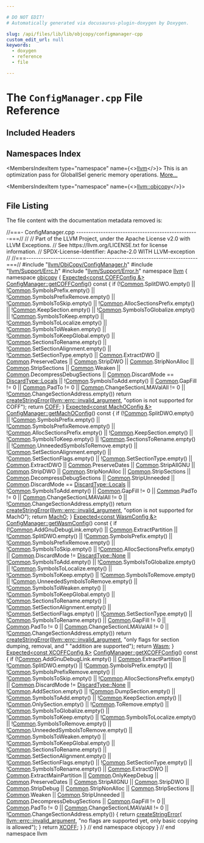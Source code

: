 ```yaml
---

# DO NOT EDIT!
# Automatically generated via docusaurus-plugin-doxygen by Doxygen.

slug: /api/files/lib/lib/objcopy/configmanager-cpp
custom_edit_url: null
keywords:
  - doxygen
  - reference
  - file

---
```





# The `ConfigManager.cpp` File Reference

<DoxygenPage pluginConfig={pluginConfig}>



## Included Headers

<IncludesList>
<IncludesListItem
  filePath="llvm/ObjCopy/ConfigManager.h"
  permalink="/docs/api/files/include/include/llvm/include/llvm/objcopy/configmanager-h"
  isLocal="true" />
<IncludesListItem
  filePath="llvm/Support/Errc.h"
  permalink="/docs/api/files/include/include/llvm/include/llvm/support/errc-h"
  isLocal="true" />
<IncludesListItem
  filePath="llvm/Support/Error.h"
  permalink="/docs/api/files/include/include/llvm/include/llvm/support/error-h"
  isLocal="true" />
</IncludesList>

## Namespaces Index

<MembersIndex>

<MembersIndexItem
  type="namespace"
  name={<><a href="/docs/api/namespaces/llvm">llvm</a></>}>
This is an optimization pass for GlobalISel generic memory operations. <a href="/docs/api/namespaces/llvm/#details">More...</a>
</MembersIndexItem>

<MembersIndexItem
  type="namespace"
  name={<><a href="/docs/api/namespaces/llvm/objcopy">llvm::objcopy</a></>}>
</MembersIndexItem>

</MembersIndex>


## File Listing

The file content with the documentation metadata removed is:

<ProgramListing>

<Link id="l00001" /><CodeLine lineNumber="1"><Highlight kind="comment">//===- ConfigManager.cpp --------------------------------------------------===//</Highlight><Highlight kind="normal"></Highlight></CodeLine>
<Link id="l00002" /><CodeLine lineNumber="2"><Highlight kind="normal"></Highlight><Highlight kind="comment">//</Highlight><Highlight kind="normal"></Highlight></CodeLine>
<Link id="l00003" /><CodeLine lineNumber="3"><Highlight kind="normal"></Highlight><Highlight kind="comment">// Part of the LLVM Project, under the Apache License v2.0 with LLVM Exceptions.</Highlight><Highlight kind="normal"></Highlight></CodeLine>
<Link id="l00004" /><CodeLine lineNumber="4"><Highlight kind="normal"></Highlight><Highlight kind="comment">// See https://llvm.org/LICENSE.txt for license information.</Highlight><Highlight kind="normal"></Highlight></CodeLine>
<Link id="l00005" /><CodeLine lineNumber="5"><Highlight kind="normal"></Highlight><Highlight kind="comment">// SPDX-License-Identifier: Apache-2.0 WITH LLVM-exception</Highlight><Highlight kind="normal"></Highlight></CodeLine>
<Link id="l00006" /><CodeLine lineNumber="6"><Highlight kind="normal"></Highlight><Highlight kind="comment">//</Highlight><Highlight kind="normal"></Highlight></CodeLine>
<Link id="l00007" /><CodeLine lineNumber="7"><Highlight kind="normal"></Highlight><Highlight kind="comment">//===----------------------------------------------------------------------===//</Highlight><Highlight kind="normal"></Highlight></CodeLine>
<Link id="l00008" /><CodeLine lineNumber="8"><Highlight kind="normal"></Highlight></CodeLine>
<Link id="l00009" /><CodeLine lineNumber="9"><Highlight kind="normal"></Highlight><Highlight kind="preprocessor">#include &quot;<a href="/docs/api/files/include/include/llvm/include/llvm/objcopy/configmanager-h">llvm/ObjCopy/ConfigManager.h</a>&quot;</Highlight><Highlight kind="normal"></Highlight></CodeLine>
<Link id="l00010" /><CodeLine lineNumber="10"><Highlight kind="normal"></Highlight><Highlight kind="preprocessor">#include &quot;<a href="/docs/api/files/include/include/llvm/include/llvm/support/errc-h">llvm/Support/Errc.h</a>&quot;</Highlight><Highlight kind="normal"></Highlight></CodeLine>
<Link id="l00011" /><CodeLine lineNumber="11"><Highlight kind="normal"></Highlight><Highlight kind="preprocessor">#include &quot;<a href="/docs/api/files/include/include/llvm/include/llvm/support/error-h">llvm/Support/Error.h</a>&quot;</Highlight><Highlight kind="normal"></Highlight></CodeLine>
<Link id="l00012" /><CodeLine lineNumber="12"><Highlight kind="normal"></Highlight></CodeLine>
<Link id="l00013" /><CodeLine lineNumber="13"><Highlight kind="normal"></Highlight><Highlight kind="keyword">namespace </Highlight><Highlight kind="normal"><a href="/docs/api/namespaces/llvm">llvm</a> &#123;</Highlight></CodeLine>
<Link id="l00014" /><CodeLine lineNumber="14"><Highlight kind="normal"></Highlight><Highlight kind="keyword">namespace </Highlight><Highlight kind="normal"><a href="/docs/api/namespaces/llvm/objcopy">objcopy</a> &#123;</Highlight></CodeLine>
<Link id="l00015" /><CodeLine lineNumber="15"><Highlight kind="normal"></Highlight></CodeLine>
<Link id="l00016" /><CodeLine lineNumber="16" lineLink="/docs/api/structs/llvm/objcopy/configmanager/#a76c8c27089ec58e876b0cac92609cfdf"><Highlight kind="normal"><a href="/docs/api/classes/llvm/expected">Expected&lt;const COFFConfig &amp;&gt;</a> <a href="/docs/api/structs/llvm/objcopy/configmanager/#a76c8c27089ec58e876b0cac92609cfdf">ConfigManager::getCOFFConfig</a>()</Highlight><Highlight kind="keyword"> const </Highlight><Highlight kind="normal">&#123;</Highlight></CodeLine>
<Link id="l00017" /><CodeLine lineNumber="17"><Highlight kind="normal">  </Highlight><Highlight kind="keywordflow">if</Highlight><Highlight kind="normal"> (!<a href="/docs/api/structs/llvm/objcopy/configmanager/#a8ad027f2814ac41d05fdb1f3da600d3c">Common</a>.SplitDWO.empty() || !<a href="/docs/api/structs/llvm/objcopy/configmanager/#a8ad027f2814ac41d05fdb1f3da600d3c">Common</a>.SymbolsPrefix.empty() ||</Highlight></CodeLine>
<Link id="l00018" /><CodeLine lineNumber="18"><Highlight kind="normal">      !<a href="/docs/api/structs/llvm/objcopy/configmanager/#a8ad027f2814ac41d05fdb1f3da600d3c">Common</a>.SymbolsPrefixRemove.empty() || !<a href="/docs/api/structs/llvm/objcopy/configmanager/#a8ad027f2814ac41d05fdb1f3da600d3c">Common</a>.SymbolsToSkip.empty() ||</Highlight></CodeLine>
<Link id="l00019" /><CodeLine lineNumber="19"><Highlight kind="normal">      !<a href="/docs/api/structs/llvm/objcopy/configmanager/#a8ad027f2814ac41d05fdb1f3da600d3c">Common</a>.AllocSectionsPrefix.empty() || !<a href="/docs/api/structs/llvm/objcopy/configmanager/#a8ad027f2814ac41d05fdb1f3da600d3c">Common</a>.KeepSection.empty() ||</Highlight></CodeLine>
<Link id="l00020" /><CodeLine lineNumber="20"><Highlight kind="normal">      !<a href="/docs/api/structs/llvm/objcopy/configmanager/#a8ad027f2814ac41d05fdb1f3da600d3c">Common</a>.SymbolsToGlobalize.empty() || !<a href="/docs/api/structs/llvm/objcopy/configmanager/#a8ad027f2814ac41d05fdb1f3da600d3c">Common</a>.SymbolsToKeep.empty() ||</Highlight></CodeLine>
<Link id="l00021" /><CodeLine lineNumber="21"><Highlight kind="normal">      !<a href="/docs/api/structs/llvm/objcopy/configmanager/#a8ad027f2814ac41d05fdb1f3da600d3c">Common</a>.SymbolsToLocalize.empty() || !<a href="/docs/api/structs/llvm/objcopy/configmanager/#a8ad027f2814ac41d05fdb1f3da600d3c">Common</a>.SymbolsToWeaken.empty() ||</Highlight></CodeLine>
<Link id="l00022" /><CodeLine lineNumber="22"><Highlight kind="normal">      !<a href="/docs/api/structs/llvm/objcopy/configmanager/#a8ad027f2814ac41d05fdb1f3da600d3c">Common</a>.SymbolsToKeepGlobal.empty() || !<a href="/docs/api/structs/llvm/objcopy/configmanager/#a8ad027f2814ac41d05fdb1f3da600d3c">Common</a>.SectionsToRename.empty() ||</Highlight></CodeLine>
<Link id="l00023" /><CodeLine lineNumber="23"><Highlight kind="normal">      !<a href="/docs/api/structs/llvm/objcopy/configmanager/#a8ad027f2814ac41d05fdb1f3da600d3c">Common</a>.SetSectionAlignment.empty() || !<a href="/docs/api/structs/llvm/objcopy/configmanager/#a8ad027f2814ac41d05fdb1f3da600d3c">Common</a>.SetSectionType.empty() ||</Highlight></CodeLine>
<Link id="l00024" /><CodeLine lineNumber="24"><Highlight kind="normal">      <a href="/docs/api/structs/llvm/objcopy/configmanager/#a8ad027f2814ac41d05fdb1f3da600d3c">Common</a>.ExtractDWO || <a href="/docs/api/structs/llvm/objcopy/configmanager/#a8ad027f2814ac41d05fdb1f3da600d3c">Common</a>.PreserveDates || <a href="/docs/api/structs/llvm/objcopy/configmanager/#a8ad027f2814ac41d05fdb1f3da600d3c">Common</a>.StripDWO ||</Highlight></CodeLine>
<Link id="l00025" /><CodeLine lineNumber="25"><Highlight kind="normal">      <a href="/docs/api/structs/llvm/objcopy/configmanager/#a8ad027f2814ac41d05fdb1f3da600d3c">Common</a>.StripNonAlloc || <a href="/docs/api/structs/llvm/objcopy/configmanager/#a8ad027f2814ac41d05fdb1f3da600d3c">Common</a>.StripSections || <a href="/docs/api/structs/llvm/objcopy/configmanager/#a8ad027f2814ac41d05fdb1f3da600d3c">Common</a>.Weaken ||</Highlight></CodeLine>
<Link id="l00026" /><CodeLine lineNumber="26"><Highlight kind="normal">      <a href="/docs/api/structs/llvm/objcopy/configmanager/#a8ad027f2814ac41d05fdb1f3da600d3c">Common</a>.DecompressDebugSections ||</Highlight></CodeLine>
<Link id="l00027" /><CodeLine lineNumber="27"><Highlight kind="normal">      <a href="/docs/api/structs/llvm/objcopy/configmanager/#a8ad027f2814ac41d05fdb1f3da600d3c">Common</a>.DiscardMode == <a href="/docs/api/namespaces/llvm/objcopy/#ad8575ac23541d1433a8e492cc876f75aa4779ca01c794c33a58436d7e60869829">DiscardType::Locals</a> ||</Highlight></CodeLine>
<Link id="l00028" /><CodeLine lineNumber="28"><Highlight kind="normal">      !<a href="/docs/api/structs/llvm/objcopy/configmanager/#a8ad027f2814ac41d05fdb1f3da600d3c">Common</a>.SymbolsToAdd.empty() || <a href="/docs/api/structs/llvm/objcopy/configmanager/#a8ad027f2814ac41d05fdb1f3da600d3c">Common</a>.GapFill != 0 ||</Highlight></CodeLine>
<Link id="l00029" /><CodeLine lineNumber="29"><Highlight kind="normal">      <a href="/docs/api/structs/llvm/objcopy/configmanager/#a8ad027f2814ac41d05fdb1f3da600d3c">Common</a>.PadTo != 0 || <a href="/docs/api/structs/llvm/objcopy/configmanager/#a8ad027f2814ac41d05fdb1f3da600d3c">Common</a>.ChangeSectionLMAValAll != 0 ||</Highlight></CodeLine>
<Link id="l00030" /><CodeLine lineNumber="30"><Highlight kind="normal">      !<a href="/docs/api/structs/llvm/objcopy/configmanager/#a8ad027f2814ac41d05fdb1f3da600d3c">Common</a>.ChangeSectionAddress.empty())</Highlight></CodeLine>
<Link id="l00031" /><CodeLine lineNumber="31"><Highlight kind="normal">    </Highlight><Highlight kind="keywordflow">return</Highlight><Highlight kind="normal"> <a href="/docs/api/namespaces/llvm/#a4d2fd926089a58d482fb67a362e11bad">createStringError</a>(<a href="/docs/api/namespaces/llvm/#a59739a4f15fb2ec57a6b7fcfe938546bae55d43eabeefe5a8271b4a3c898bd18f">llvm::errc::invalid&#95;argument</a>,</Highlight></CodeLine>
<Link id="l00032" /><CodeLine lineNumber="32"><Highlight kind="normal">                             </Highlight><Highlight kind="stringliteral">&quot;option is not supported for COFF&quot;</Highlight><Highlight kind="normal">);</Highlight></CodeLine>
<Link id="l00033" /><CodeLine lineNumber="33"><Highlight kind="normal"></Highlight></CodeLine>
<Link id="l00034" /><CodeLine lineNumber="34"><Highlight kind="normal">  </Highlight><Highlight kind="keywordflow">return</Highlight><Highlight kind="normal"> <a href="/docs/api/structs/llvm/objcopy/configmanager/#a7176b4d5a21d926b3ef76e433fd3664e">COFF</a>;</Highlight></CodeLine>
<Link id="l00035" /><CodeLine lineNumber="35"><Highlight kind="normal">&#125;</Highlight></CodeLine>
<Link id="l00036" /><CodeLine lineNumber="36"><Highlight kind="normal"></Highlight></CodeLine>
<Link id="l00037" /><CodeLine lineNumber="37" lineLink="/docs/api/structs/llvm/objcopy/configmanager/#ac0ccf6c3dbdc0c976c52e285192c470a"><Highlight kind="normal"><a href="/docs/api/classes/llvm/expected">Expected&lt;const MachOConfig &amp;&gt;</a> <a href="/docs/api/structs/llvm/objcopy/configmanager/#ac0ccf6c3dbdc0c976c52e285192c470a">ConfigManager::getMachOConfig</a>()</Highlight><Highlight kind="keyword"> const </Highlight><Highlight kind="normal">&#123;</Highlight></CodeLine>
<Link id="l00038" /><CodeLine lineNumber="38"><Highlight kind="normal">  </Highlight><Highlight kind="keywordflow">if</Highlight><Highlight kind="normal"> (!<a href="/docs/api/structs/llvm/objcopy/configmanager/#a8ad027f2814ac41d05fdb1f3da600d3c">Common</a>.SplitDWO.empty() || !<a href="/docs/api/structs/llvm/objcopy/configmanager/#a8ad027f2814ac41d05fdb1f3da600d3c">Common</a>.SymbolsPrefix.empty() ||</Highlight></CodeLine>
<Link id="l00039" /><CodeLine lineNumber="39"><Highlight kind="normal">      !<a href="/docs/api/structs/llvm/objcopy/configmanager/#a8ad027f2814ac41d05fdb1f3da600d3c">Common</a>.SymbolsPrefixRemove.empty() ||</Highlight></CodeLine>
<Link id="l00040" /><CodeLine lineNumber="40"><Highlight kind="normal">      !<a href="/docs/api/structs/llvm/objcopy/configmanager/#a8ad027f2814ac41d05fdb1f3da600d3c">Common</a>.AllocSectionsPrefix.empty() || !<a href="/docs/api/structs/llvm/objcopy/configmanager/#a8ad027f2814ac41d05fdb1f3da600d3c">Common</a>.KeepSection.empty() ||</Highlight></CodeLine>
<Link id="l00041" /><CodeLine lineNumber="41"><Highlight kind="normal">      !<a href="/docs/api/structs/llvm/objcopy/configmanager/#a8ad027f2814ac41d05fdb1f3da600d3c">Common</a>.SymbolsToKeep.empty() || !<a href="/docs/api/structs/llvm/objcopy/configmanager/#a8ad027f2814ac41d05fdb1f3da600d3c">Common</a>.SectionsToRename.empty() ||</Highlight></CodeLine>
<Link id="l00042" /><CodeLine lineNumber="42"><Highlight kind="normal">      !<a href="/docs/api/structs/llvm/objcopy/configmanager/#a8ad027f2814ac41d05fdb1f3da600d3c">Common</a>.UnneededSymbolsToRemove.empty() ||</Highlight></CodeLine>
<Link id="l00043" /><CodeLine lineNumber="43"><Highlight kind="normal">      !<a href="/docs/api/structs/llvm/objcopy/configmanager/#a8ad027f2814ac41d05fdb1f3da600d3c">Common</a>.SetSectionAlignment.empty() || !<a href="/docs/api/structs/llvm/objcopy/configmanager/#a8ad027f2814ac41d05fdb1f3da600d3c">Common</a>.SetSectionFlags.empty() ||</Highlight></CodeLine>
<Link id="l00044" /><CodeLine lineNumber="44"><Highlight kind="normal">      !<a href="/docs/api/structs/llvm/objcopy/configmanager/#a8ad027f2814ac41d05fdb1f3da600d3c">Common</a>.SetSectionType.empty() || <a href="/docs/api/structs/llvm/objcopy/configmanager/#a8ad027f2814ac41d05fdb1f3da600d3c">Common</a>.ExtractDWO ||</Highlight></CodeLine>
<Link id="l00045" /><CodeLine lineNumber="45"><Highlight kind="normal">      <a href="/docs/api/structs/llvm/objcopy/configmanager/#a8ad027f2814ac41d05fdb1f3da600d3c">Common</a>.PreserveDates || <a href="/docs/api/structs/llvm/objcopy/configmanager/#a8ad027f2814ac41d05fdb1f3da600d3c">Common</a>.StripAllGNU || <a href="/docs/api/structs/llvm/objcopy/configmanager/#a8ad027f2814ac41d05fdb1f3da600d3c">Common</a>.StripDWO ||</Highlight></CodeLine>
<Link id="l00046" /><CodeLine lineNumber="46"><Highlight kind="normal">      <a href="/docs/api/structs/llvm/objcopy/configmanager/#a8ad027f2814ac41d05fdb1f3da600d3c">Common</a>.StripNonAlloc || <a href="/docs/api/structs/llvm/objcopy/configmanager/#a8ad027f2814ac41d05fdb1f3da600d3c">Common</a>.StripSections ||</Highlight></CodeLine>
<Link id="l00047" /><CodeLine lineNumber="47"><Highlight kind="normal">      <a href="/docs/api/structs/llvm/objcopy/configmanager/#a8ad027f2814ac41d05fdb1f3da600d3c">Common</a>.DecompressDebugSections || <a href="/docs/api/structs/llvm/objcopy/configmanager/#a8ad027f2814ac41d05fdb1f3da600d3c">Common</a>.StripUnneeded ||</Highlight></CodeLine>
<Link id="l00048" /><CodeLine lineNumber="48"><Highlight kind="normal">      <a href="/docs/api/structs/llvm/objcopy/configmanager/#a8ad027f2814ac41d05fdb1f3da600d3c">Common</a>.DiscardMode == <a href="/docs/api/namespaces/llvm/objcopy/#ad8575ac23541d1433a8e492cc876f75aa4779ca01c794c33a58436d7e60869829">DiscardType::Locals</a> ||</Highlight></CodeLine>
<Link id="l00049" /><CodeLine lineNumber="49"><Highlight kind="normal">      !<a href="/docs/api/structs/llvm/objcopy/configmanager/#a8ad027f2814ac41d05fdb1f3da600d3c">Common</a>.SymbolsToAdd.empty() || <a href="/docs/api/structs/llvm/objcopy/configmanager/#a8ad027f2814ac41d05fdb1f3da600d3c">Common</a>.GapFill != 0 ||</Highlight></CodeLine>
<Link id="l00050" /><CodeLine lineNumber="50"><Highlight kind="normal">      <a href="/docs/api/structs/llvm/objcopy/configmanager/#a8ad027f2814ac41d05fdb1f3da600d3c">Common</a>.PadTo != 0 || <a href="/docs/api/structs/llvm/objcopy/configmanager/#a8ad027f2814ac41d05fdb1f3da600d3c">Common</a>.ChangeSectionLMAValAll != 0 ||</Highlight></CodeLine>
<Link id="l00051" /><CodeLine lineNumber="51"><Highlight kind="normal">      !<a href="/docs/api/structs/llvm/objcopy/configmanager/#a8ad027f2814ac41d05fdb1f3da600d3c">Common</a>.ChangeSectionAddress.empty())</Highlight></CodeLine>
<Link id="l00052" /><CodeLine lineNumber="52"><Highlight kind="normal">    </Highlight><Highlight kind="keywordflow">return</Highlight><Highlight kind="normal"> <a href="/docs/api/namespaces/llvm/#a4d2fd926089a58d482fb67a362e11bad">createStringError</a>(<a href="/docs/api/namespaces/llvm/#a59739a4f15fb2ec57a6b7fcfe938546bae55d43eabeefe5a8271b4a3c898bd18f">llvm::errc::invalid&#95;argument</a>,</Highlight></CodeLine>
<Link id="l00053" /><CodeLine lineNumber="53"><Highlight kind="normal">                             </Highlight><Highlight kind="stringliteral">&quot;option is not supported for MachO&quot;</Highlight><Highlight kind="normal">);</Highlight></CodeLine>
<Link id="l00054" /><CodeLine lineNumber="54"><Highlight kind="normal"></Highlight></CodeLine>
<Link id="l00055" /><CodeLine lineNumber="55"><Highlight kind="normal">  </Highlight><Highlight kind="keywordflow">return</Highlight><Highlight kind="normal"> <a href="/docs/api/structs/llvm/objcopy/configmanager/#a5c1466a21265c89a1f0ff18977e354c5">MachO</a>;</Highlight></CodeLine>
<Link id="l00056" /><CodeLine lineNumber="56"><Highlight kind="normal">&#125;</Highlight></CodeLine>
<Link id="l00057" /><CodeLine lineNumber="57"><Highlight kind="normal"></Highlight></CodeLine>
<Link id="l00058" /><CodeLine lineNumber="58" lineLink="/docs/api/structs/llvm/objcopy/configmanager/#adb1454b3591bd39b7d3e094ee8048b49"><Highlight kind="normal"><a href="/docs/api/classes/llvm/expected">Expected&lt;const WasmConfig &amp;&gt;</a> <a href="/docs/api/structs/llvm/objcopy/configmanager/#adb1454b3591bd39b7d3e094ee8048b49">ConfigManager::getWasmConfig</a>()</Highlight><Highlight kind="keyword"> const </Highlight><Highlight kind="normal">&#123;</Highlight></CodeLine>
<Link id="l00059" /><CodeLine lineNumber="59"><Highlight kind="normal">  </Highlight><Highlight kind="keywordflow">if</Highlight><Highlight kind="normal"> (!<a href="/docs/api/structs/llvm/objcopy/configmanager/#a8ad027f2814ac41d05fdb1f3da600d3c">Common</a>.AddGnuDebugLink.empty() || <a href="/docs/api/structs/llvm/objcopy/configmanager/#a8ad027f2814ac41d05fdb1f3da600d3c">Common</a>.ExtractPartition ||</Highlight></CodeLine>
<Link id="l00060" /><CodeLine lineNumber="60"><Highlight kind="normal">      !<a href="/docs/api/structs/llvm/objcopy/configmanager/#a8ad027f2814ac41d05fdb1f3da600d3c">Common</a>.SplitDWO.empty() || !<a href="/docs/api/structs/llvm/objcopy/configmanager/#a8ad027f2814ac41d05fdb1f3da600d3c">Common</a>.SymbolsPrefix.empty() ||</Highlight></CodeLine>
<Link id="l00061" /><CodeLine lineNumber="61"><Highlight kind="normal">      !<a href="/docs/api/structs/llvm/objcopy/configmanager/#a8ad027f2814ac41d05fdb1f3da600d3c">Common</a>.SymbolsPrefixRemove.empty() || !<a href="/docs/api/structs/llvm/objcopy/configmanager/#a8ad027f2814ac41d05fdb1f3da600d3c">Common</a>.SymbolsToSkip.empty() ||</Highlight></CodeLine>
<Link id="l00062" /><CodeLine lineNumber="62"><Highlight kind="normal">      !<a href="/docs/api/structs/llvm/objcopy/configmanager/#a8ad027f2814ac41d05fdb1f3da600d3c">Common</a>.AllocSectionsPrefix.empty() ||</Highlight></CodeLine>
<Link id="l00063" /><CodeLine lineNumber="63"><Highlight kind="normal">      <a href="/docs/api/structs/llvm/objcopy/configmanager/#a8ad027f2814ac41d05fdb1f3da600d3c">Common</a>.DiscardMode != <a href="/docs/api/namespaces/llvm/objcopy/#ad8575ac23541d1433a8e492cc876f75aa6adf97f83acf6453d4a6a4b1070f3754">DiscardType::None</a> || !<a href="/docs/api/structs/llvm/objcopy/configmanager/#a8ad027f2814ac41d05fdb1f3da600d3c">Common</a>.SymbolsToAdd.empty() ||</Highlight></CodeLine>
<Link id="l00064" /><CodeLine lineNumber="64"><Highlight kind="normal">      !<a href="/docs/api/structs/llvm/objcopy/configmanager/#a8ad027f2814ac41d05fdb1f3da600d3c">Common</a>.SymbolsToGlobalize.empty() || !<a href="/docs/api/structs/llvm/objcopy/configmanager/#a8ad027f2814ac41d05fdb1f3da600d3c">Common</a>.SymbolsToLocalize.empty() ||</Highlight></CodeLine>
<Link id="l00065" /><CodeLine lineNumber="65"><Highlight kind="normal">      !<a href="/docs/api/structs/llvm/objcopy/configmanager/#a8ad027f2814ac41d05fdb1f3da600d3c">Common</a>.SymbolsToKeep.empty() || !<a href="/docs/api/structs/llvm/objcopy/configmanager/#a8ad027f2814ac41d05fdb1f3da600d3c">Common</a>.SymbolsToRemove.empty() ||</Highlight></CodeLine>
<Link id="l00066" /><CodeLine lineNumber="66"><Highlight kind="normal">      !<a href="/docs/api/structs/llvm/objcopy/configmanager/#a8ad027f2814ac41d05fdb1f3da600d3c">Common</a>.UnneededSymbolsToRemove.empty() ||</Highlight></CodeLine>
<Link id="l00067" /><CodeLine lineNumber="67"><Highlight kind="normal">      !<a href="/docs/api/structs/llvm/objcopy/configmanager/#a8ad027f2814ac41d05fdb1f3da600d3c">Common</a>.SymbolsToWeaken.empty() || !<a href="/docs/api/structs/llvm/objcopy/configmanager/#a8ad027f2814ac41d05fdb1f3da600d3c">Common</a>.SymbolsToKeepGlobal.empty() ||</Highlight></CodeLine>
<Link id="l00068" /><CodeLine lineNumber="68"><Highlight kind="normal">      !<a href="/docs/api/structs/llvm/objcopy/configmanager/#a8ad027f2814ac41d05fdb1f3da600d3c">Common</a>.SectionsToRename.empty() || !<a href="/docs/api/structs/llvm/objcopy/configmanager/#a8ad027f2814ac41d05fdb1f3da600d3c">Common</a>.SetSectionAlignment.empty() ||</Highlight></CodeLine>
<Link id="l00069" /><CodeLine lineNumber="69"><Highlight kind="normal">      !<a href="/docs/api/structs/llvm/objcopy/configmanager/#a8ad027f2814ac41d05fdb1f3da600d3c">Common</a>.SetSectionFlags.empty() || !<a href="/docs/api/structs/llvm/objcopy/configmanager/#a8ad027f2814ac41d05fdb1f3da600d3c">Common</a>.SetSectionType.empty() ||</Highlight></CodeLine>
<Link id="l00070" /><CodeLine lineNumber="70"><Highlight kind="normal">      !<a href="/docs/api/structs/llvm/objcopy/configmanager/#a8ad027f2814ac41d05fdb1f3da600d3c">Common</a>.SymbolsToRename.empty() || <a href="/docs/api/structs/llvm/objcopy/configmanager/#a8ad027f2814ac41d05fdb1f3da600d3c">Common</a>.GapFill != 0 ||</Highlight></CodeLine>
<Link id="l00071" /><CodeLine lineNumber="71"><Highlight kind="normal">      <a href="/docs/api/structs/llvm/objcopy/configmanager/#a8ad027f2814ac41d05fdb1f3da600d3c">Common</a>.PadTo != 0 || <a href="/docs/api/structs/llvm/objcopy/configmanager/#a8ad027f2814ac41d05fdb1f3da600d3c">Common</a>.ChangeSectionLMAValAll != 0 ||</Highlight></CodeLine>
<Link id="l00072" /><CodeLine lineNumber="72"><Highlight kind="normal">      !<a href="/docs/api/structs/llvm/objcopy/configmanager/#a8ad027f2814ac41d05fdb1f3da600d3c">Common</a>.ChangeSectionAddress.empty())</Highlight></CodeLine>
<Link id="l00073" /><CodeLine lineNumber="73"><Highlight kind="normal">    </Highlight><Highlight kind="keywordflow">return</Highlight><Highlight kind="normal"> <a href="/docs/api/namespaces/llvm/#a4d2fd926089a58d482fb67a362e11bad">createStringError</a>(<a href="/docs/api/namespaces/llvm/#a59739a4f15fb2ec57a6b7fcfe938546bae55d43eabeefe5a8271b4a3c898bd18f">llvm::errc::invalid&#95;argument</a>,</Highlight></CodeLine>
<Link id="l00074" /><CodeLine lineNumber="74"><Highlight kind="normal">                             </Highlight><Highlight kind="stringliteral">&quot;only flags for section dumping, removal, and &quot;</Highlight><Highlight kind="normal"></Highlight></CodeLine>
<Link id="l00075" /><CodeLine lineNumber="75"><Highlight kind="normal">                             </Highlight><Highlight kind="stringliteral">&quot;addition are supported&quot;</Highlight><Highlight kind="normal">);</Highlight></CodeLine>
<Link id="l00076" /><CodeLine lineNumber="76"><Highlight kind="normal"></Highlight></CodeLine>
<Link id="l00077" /><CodeLine lineNumber="77"><Highlight kind="normal">  </Highlight><Highlight kind="keywordflow">return</Highlight><Highlight kind="normal"> <a href="/docs/api/structs/llvm/objcopy/configmanager/#ae7a7b5af578e296e70d2aa2cfdf2547e">Wasm</a>;</Highlight></CodeLine>
<Link id="l00078" /><CodeLine lineNumber="78"><Highlight kind="normal">&#125;</Highlight></CodeLine>
<Link id="l00079" /><CodeLine lineNumber="79"><Highlight kind="normal"></Highlight></CodeLine>
<Link id="l00080" /><CodeLine lineNumber="80" lineLink="/docs/api/structs/llvm/objcopy/configmanager/#a6c8a641c170bd56da091d50c9b627e08"><Highlight kind="normal"><a href="/docs/api/classes/llvm/expected">Expected&lt;const XCOFFConfig &amp;&gt;</a> <a href="/docs/api/structs/llvm/objcopy/configmanager/#a6c8a641c170bd56da091d50c9b627e08">ConfigManager::getXCOFFConfig</a>()</Highlight><Highlight kind="keyword"> const </Highlight><Highlight kind="normal">&#123;</Highlight></CodeLine>
<Link id="l00081" /><CodeLine lineNumber="81"><Highlight kind="normal">  </Highlight><Highlight kind="keywordflow">if</Highlight><Highlight kind="normal"> (!<a href="/docs/api/structs/llvm/objcopy/configmanager/#a8ad027f2814ac41d05fdb1f3da600d3c">Common</a>.AddGnuDebugLink.empty() || <a href="/docs/api/structs/llvm/objcopy/configmanager/#a8ad027f2814ac41d05fdb1f3da600d3c">Common</a>.ExtractPartition ||</Highlight></CodeLine>
<Link id="l00082" /><CodeLine lineNumber="82"><Highlight kind="normal">      !<a href="/docs/api/structs/llvm/objcopy/configmanager/#a8ad027f2814ac41d05fdb1f3da600d3c">Common</a>.SplitDWO.empty() || !<a href="/docs/api/structs/llvm/objcopy/configmanager/#a8ad027f2814ac41d05fdb1f3da600d3c">Common</a>.SymbolsPrefix.empty() ||</Highlight></CodeLine>
<Link id="l00083" /><CodeLine lineNumber="83"><Highlight kind="normal">      !<a href="/docs/api/structs/llvm/objcopy/configmanager/#a8ad027f2814ac41d05fdb1f3da600d3c">Common</a>.SymbolsPrefixRemove.empty() || !<a href="/docs/api/structs/llvm/objcopy/configmanager/#a8ad027f2814ac41d05fdb1f3da600d3c">Common</a>.SymbolsToSkip.empty() ||</Highlight></CodeLine>
<Link id="l00084" /><CodeLine lineNumber="84"><Highlight kind="normal">      !<a href="/docs/api/structs/llvm/objcopy/configmanager/#a8ad027f2814ac41d05fdb1f3da600d3c">Common</a>.AllocSectionsPrefix.empty() ||</Highlight></CodeLine>
<Link id="l00085" /><CodeLine lineNumber="85"><Highlight kind="normal">      <a href="/docs/api/structs/llvm/objcopy/configmanager/#a8ad027f2814ac41d05fdb1f3da600d3c">Common</a>.DiscardMode != <a href="/docs/api/namespaces/llvm/objcopy/#ad8575ac23541d1433a8e492cc876f75aa6adf97f83acf6453d4a6a4b1070f3754">DiscardType::None</a> || !<a href="/docs/api/structs/llvm/objcopy/configmanager/#a8ad027f2814ac41d05fdb1f3da600d3c">Common</a>.AddSection.empty() ||</Highlight></CodeLine>
<Link id="l00086" /><CodeLine lineNumber="86"><Highlight kind="normal">      !<a href="/docs/api/structs/llvm/objcopy/configmanager/#a8ad027f2814ac41d05fdb1f3da600d3c">Common</a>.DumpSection.empty() || !<a href="/docs/api/structs/llvm/objcopy/configmanager/#a8ad027f2814ac41d05fdb1f3da600d3c">Common</a>.SymbolsToAdd.empty() ||</Highlight></CodeLine>
<Link id="l00087" /><CodeLine lineNumber="87"><Highlight kind="normal">      !<a href="/docs/api/structs/llvm/objcopy/configmanager/#a8ad027f2814ac41d05fdb1f3da600d3c">Common</a>.KeepSection.empty() || !<a href="/docs/api/structs/llvm/objcopy/configmanager/#a8ad027f2814ac41d05fdb1f3da600d3c">Common</a>.OnlySection.empty() ||</Highlight></CodeLine>
<Link id="l00088" /><CodeLine lineNumber="88"><Highlight kind="normal">      !<a href="/docs/api/structs/llvm/objcopy/configmanager/#a8ad027f2814ac41d05fdb1f3da600d3c">Common</a>.ToRemove.empty() || !<a href="/docs/api/structs/llvm/objcopy/configmanager/#a8ad027f2814ac41d05fdb1f3da600d3c">Common</a>.SymbolsToGlobalize.empty() ||</Highlight></CodeLine>
<Link id="l00089" /><CodeLine lineNumber="89"><Highlight kind="normal">      !<a href="/docs/api/structs/llvm/objcopy/configmanager/#a8ad027f2814ac41d05fdb1f3da600d3c">Common</a>.SymbolsToKeep.empty() || !<a href="/docs/api/structs/llvm/objcopy/configmanager/#a8ad027f2814ac41d05fdb1f3da600d3c">Common</a>.SymbolsToLocalize.empty() ||</Highlight></CodeLine>
<Link id="l00090" /><CodeLine lineNumber="90"><Highlight kind="normal">      !<a href="/docs/api/structs/llvm/objcopy/configmanager/#a8ad027f2814ac41d05fdb1f3da600d3c">Common</a>.SymbolsToRemove.empty() ||</Highlight></CodeLine>
<Link id="l00091" /><CodeLine lineNumber="91"><Highlight kind="normal">      !<a href="/docs/api/structs/llvm/objcopy/configmanager/#a8ad027f2814ac41d05fdb1f3da600d3c">Common</a>.UnneededSymbolsToRemove.empty() ||</Highlight></CodeLine>
<Link id="l00092" /><CodeLine lineNumber="92"><Highlight kind="normal">      !<a href="/docs/api/structs/llvm/objcopy/configmanager/#a8ad027f2814ac41d05fdb1f3da600d3c">Common</a>.SymbolsToWeaken.empty() || !<a href="/docs/api/structs/llvm/objcopy/configmanager/#a8ad027f2814ac41d05fdb1f3da600d3c">Common</a>.SymbolsToKeepGlobal.empty() ||</Highlight></CodeLine>
<Link id="l00093" /><CodeLine lineNumber="93"><Highlight kind="normal">      !<a href="/docs/api/structs/llvm/objcopy/configmanager/#a8ad027f2814ac41d05fdb1f3da600d3c">Common</a>.SectionsToRename.empty() || !<a href="/docs/api/structs/llvm/objcopy/configmanager/#a8ad027f2814ac41d05fdb1f3da600d3c">Common</a>.SetSectionAlignment.empty() ||</Highlight></CodeLine>
<Link id="l00094" /><CodeLine lineNumber="94"><Highlight kind="normal">      !<a href="/docs/api/structs/llvm/objcopy/configmanager/#a8ad027f2814ac41d05fdb1f3da600d3c">Common</a>.SetSectionFlags.empty() || !<a href="/docs/api/structs/llvm/objcopy/configmanager/#a8ad027f2814ac41d05fdb1f3da600d3c">Common</a>.SetSectionType.empty() ||</Highlight></CodeLine>
<Link id="l00095" /><CodeLine lineNumber="95"><Highlight kind="normal">      !<a href="/docs/api/structs/llvm/objcopy/configmanager/#a8ad027f2814ac41d05fdb1f3da600d3c">Common</a>.SymbolsToRename.empty() || <a href="/docs/api/structs/llvm/objcopy/configmanager/#a8ad027f2814ac41d05fdb1f3da600d3c">Common</a>.ExtractDWO ||</Highlight></CodeLine>
<Link id="l00096" /><CodeLine lineNumber="96"><Highlight kind="normal">      <a href="/docs/api/structs/llvm/objcopy/configmanager/#a8ad027f2814ac41d05fdb1f3da600d3c">Common</a>.ExtractMainPartition || <a href="/docs/api/structs/llvm/objcopy/configmanager/#a8ad027f2814ac41d05fdb1f3da600d3c">Common</a>.OnlyKeepDebug ||</Highlight></CodeLine>
<Link id="l00097" /><CodeLine lineNumber="97"><Highlight kind="normal">      <a href="/docs/api/structs/llvm/objcopy/configmanager/#a8ad027f2814ac41d05fdb1f3da600d3c">Common</a>.PreserveDates || <a href="/docs/api/structs/llvm/objcopy/configmanager/#a8ad027f2814ac41d05fdb1f3da600d3c">Common</a>.StripAllGNU || <a href="/docs/api/structs/llvm/objcopy/configmanager/#a8ad027f2814ac41d05fdb1f3da600d3c">Common</a>.StripDWO ||</Highlight></CodeLine>
<Link id="l00098" /><CodeLine lineNumber="98"><Highlight kind="normal">      <a href="/docs/api/structs/llvm/objcopy/configmanager/#a8ad027f2814ac41d05fdb1f3da600d3c">Common</a>.StripDebug || <a href="/docs/api/structs/llvm/objcopy/configmanager/#a8ad027f2814ac41d05fdb1f3da600d3c">Common</a>.StripNonAlloc || <a href="/docs/api/structs/llvm/objcopy/configmanager/#a8ad027f2814ac41d05fdb1f3da600d3c">Common</a>.StripSections ||</Highlight></CodeLine>
<Link id="l00099" /><CodeLine lineNumber="99"><Highlight kind="normal">      <a href="/docs/api/structs/llvm/objcopy/configmanager/#a8ad027f2814ac41d05fdb1f3da600d3c">Common</a>.Weaken || <a href="/docs/api/structs/llvm/objcopy/configmanager/#a8ad027f2814ac41d05fdb1f3da600d3c">Common</a>.StripUnneeded || <a href="/docs/api/structs/llvm/objcopy/configmanager/#a8ad027f2814ac41d05fdb1f3da600d3c">Common</a>.DecompressDebugSections ||</Highlight></CodeLine>
<Link id="l00100" /><CodeLine lineNumber="100"><Highlight kind="normal">      <a href="/docs/api/structs/llvm/objcopy/configmanager/#a8ad027f2814ac41d05fdb1f3da600d3c">Common</a>.GapFill != 0 || <a href="/docs/api/structs/llvm/objcopy/configmanager/#a8ad027f2814ac41d05fdb1f3da600d3c">Common</a>.PadTo != 0 ||</Highlight></CodeLine>
<Link id="l00101" /><CodeLine lineNumber="101"><Highlight kind="normal">      <a href="/docs/api/structs/llvm/objcopy/configmanager/#a8ad027f2814ac41d05fdb1f3da600d3c">Common</a>.ChangeSectionLMAValAll != 0 ||</Highlight></CodeLine>
<Link id="l00102" /><CodeLine lineNumber="102"><Highlight kind="normal">      !<a href="/docs/api/structs/llvm/objcopy/configmanager/#a8ad027f2814ac41d05fdb1f3da600d3c">Common</a>.ChangeSectionAddress.empty()) &#123;</Highlight></CodeLine>
<Link id="l00103" /><CodeLine lineNumber="103"><Highlight kind="normal">    </Highlight><Highlight kind="keywordflow">return</Highlight><Highlight kind="normal"> <a href="/docs/api/namespaces/llvm/#a4d2fd926089a58d482fb67a362e11bad">createStringError</a>(</Highlight></CodeLine>
<Link id="l00104" /><CodeLine lineNumber="104"><Highlight kind="normal">        <a href="/docs/api/namespaces/llvm/#a59739a4f15fb2ec57a6b7fcfe938546bae55d43eabeefe5a8271b4a3c898bd18f">llvm::errc::invalid&#95;argument</a>,</Highlight></CodeLine>
<Link id="l00105" /><CodeLine lineNumber="105"><Highlight kind="normal">        </Highlight><Highlight kind="stringliteral">&quot;no flags are supported yet, only basic copying is allowed&quot;</Highlight><Highlight kind="normal">);</Highlight></CodeLine>
<Link id="l00106" /><CodeLine lineNumber="106"><Highlight kind="normal">  &#125;</Highlight></CodeLine>
<Link id="l00107" /><CodeLine lineNumber="107"><Highlight kind="normal"></Highlight></CodeLine>
<Link id="l00108" /><CodeLine lineNumber="108"><Highlight kind="normal">  </Highlight><Highlight kind="keywordflow">return</Highlight><Highlight kind="normal"> <a href="/docs/api/structs/llvm/objcopy/configmanager/#a8a9678abe46f1d2e9c39c5de1031a797">XCOFF</a>;</Highlight></CodeLine>
<Link id="l00109" /><CodeLine lineNumber="109"><Highlight kind="normal">&#125;</Highlight></CodeLine>
<Link id="l00110" /><CodeLine lineNumber="110"><Highlight kind="normal"></Highlight></CodeLine>
<Link id="l00111" /><CodeLine lineNumber="111"><Highlight kind="normal">&#125; </Highlight><Highlight kind="comment">// end namespace objcopy</Highlight><Highlight kind="normal"></Highlight></CodeLine>
<Link id="l00112" /><CodeLine lineNumber="112"><Highlight kind="normal">&#125; </Highlight><Highlight kind="comment">// end namespace llvm</Highlight><Highlight kind="normal"></Highlight></CodeLine>

</ProgramListing>

</DoxygenPage>
